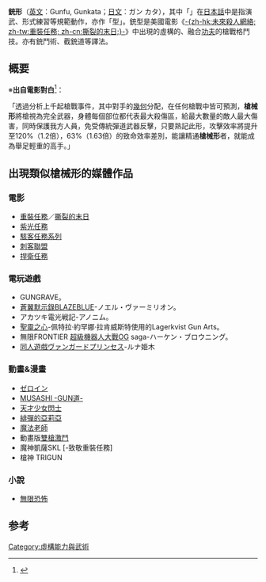 {{noteTA
|G1=Movie
}}
{{expand|time=2018-08-31T16:58:33+00:00}}
'''銃形'''（[[英文|英文]]：Gunfu, Gunkata；[[日文|日文]]：ガン カタ），其中「{{tsl|ja|形稽古|形}}」在[[日本話|日本話]]中是指演武、形式練習等規範動作，亦作「型」。銃型是美國電影《[[撕裂的末日|-{zh-hk:未來殺人網絡; zh-tw:重裝任務; zh-cn:撕裂的末日;}-]]》中出現的虛構的、融合[[功夫|功夫]]的槍戰格鬥技。亦有銃鬥術、截銃道等譯法。

== 概要 ==
※'''出自電影對白'''<ref>{{Cite web|url=https://www.bilibili.com/video/av2135338/|title=神佛通杀的枪法之奥义：枪斗术片段集锦|accessdate=|author=|date=|publisher=|quote=槍械形(槍/銃鬥術/截槍/銃道)出自电影<撕裂的末日>的虚构的融入中国武术的枪战武术|archive-date=2018-08-31|archive-url=https://web.archive.org/web/20180831212022/https://www.bilibili.com/video/av2135338/|dead-url=no}}</ref>：

「透過分析上千起槍戰事件，其中對手的[[幾何|幾何]]分配，在任何槍戰中皆可預測，'''槍械形'''將槍視為完全武器，身體每個部位都代表最大殺傷區，給最大數量的敵人最大傷害，同時保護我方人員，免受傳統彈道武器反擊，只要熟記此形，攻擊效率將提升至120%（1.2倍），63%（1.63倍）的致命效率差別，能讓精通'''槍械形'''者，就能成為舉足輕重的高手。」

== 出現類似槍械形的媒體作品 ==
=== 電影 ===
*[[重裝任務|重裝任務]]／[[撕裂的末日|撕裂的末日]]
*[[紫光任務|紫光任務]]
*[[駭客任務系列|駭客任務系列]]
*[[殺神特工|刺客聯盟]]
*[[捍衛任務|捍衛任務]]

=== 電玩遊戲 ===
*GUNGRAVE。
*[[蒼翼默示錄|蒼翼默示錄]]BLAZEBLUE-ノエル・ヴァーミリオン。
*アカツキ電光戦記-アノニム。
*[[聖靈之心|聖靈之心]]-佩特拉·約罕娜·拉肯威斯特使用的Lagerkvist Gun Arts。
*無限FRONTIER [[超級機器人大戰|超級機器人大戰]]OG saga-ハーケン・ブロウニング。
*[[同人遊戲|同人遊戲]]ヴァンガードプリンセス-ルナ姫木

=== 動畫&漫畫 ===
*[[ゼロイン|ゼロイン]]
*[[MUSASHI_-GUN道-|MUSASHI -GUN道-]]
*[[天才少女閃士|天才少女閃士]]
*[[緋彈的亞莉亞|緋彈的亞莉亞]]
*[[魔法老師|魔法老師]]
*動畫版[[雙槍激鬥|雙槍激鬥]]
*魔神凱薩SKL [-致敬重裝任務]
*槍神 TRIGUN

=== 小說 ===
*[[無限恐怖|無限恐怖]]

== 参考 ==
<references />
[[Category:虛構能力與武術|Category:虛構能力與武術]]